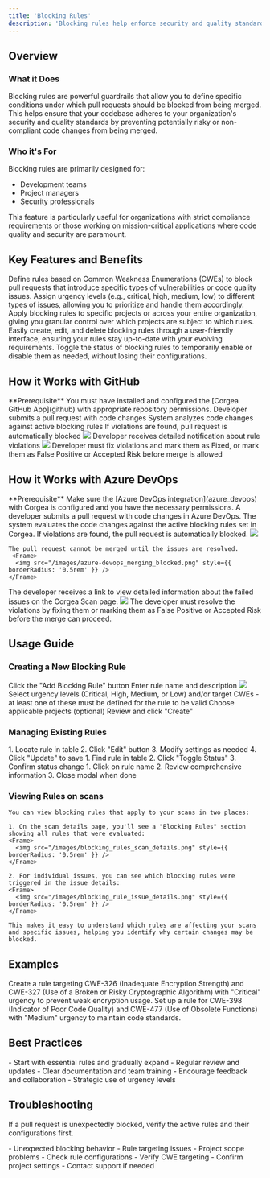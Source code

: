 ```yaml
---
title: 'Blocking Rules'
description: 'Blocking rules help enforce security and quality standards by preventing non-compliant code from being merged.'
---
```


## Overview

### What it Does

Blocking rules are powerful guardrails that allow you to define specific conditions under which pull requests should be blocked from being merged. This helps ensure that your codebase adheres to your organization's security and quality standards by preventing potentially risky or non-compliant code changes from being merged.

### Who it's For

Blocking rules are primarily designed for:
- Development teams
- Project managers 
- Security professionals

This feature is particularly useful for organizations with strict compliance requirements or those working on mission-critical applications where code quality and security are paramount.

## Key Features and Benefits

<AccordionGroup>
  <Accordion title="Enforce Coding Standards" icon="shield-check">
    Define rules based on Common Weakness Enumerations (CWEs) to block pull requests that introduce specific types of vulnerabilities or code quality issues.
  </Accordion>
  <Accordion title="Customize Urgency Levels" icon="signal">
    Assign urgency levels (e.g., critical, high, medium, low) to different types of issues, allowing you to prioritize and handle them accordingly.
  </Accordion>
  <Accordion title="Project-Specific Rules" icon="folder-tree">
    Apply blocking rules to specific projects or across your entire organization, giving you granular control over which projects are subject to which rules.
  </Accordion>
  <Accordion title="Rule Management" icon="gear">
    Easily create, edit, and delete blocking rules through a user-friendly interface, ensuring your rules stay up-to-date with your evolving requirements.
  </Accordion>
  <Accordion title="Rule Activation/Deactivation" icon="toggle-on">
    Toggle the status of blocking rules to temporarily enable or disable them as needed, without losing their configurations.
  </Accordion>
</AccordionGroup>

## How it Works with GitHub

<Info>
  **Prerequisite** You must have installed and configured the [Corgea GitHub App](github) with appropriate repository permissions.
</Info>

<Steps>
  <Step title="Pull Request Submission">
    Developer submits a pull request with code changes
  </Step>
  <Step title="Automated Analysis">
    System analyzes code changes against active blocking rules
  </Step>
  <Step title="Rule Validation">
    If violations are found, pull request is automatically blocked
    <Frame>
      <img src="/images/blocking_rules_pr_blocked.png" style={{ borderRadius: '0.5rem' }} />
    </Frame>
  </Step>
  <Step title="Developer Notification">
    Developer receives detailed notification about rule violations
    <Frame>
      <img src="/images/blocking_rules_pr_details.png" style={{ borderRadius: '0.5rem' }} />
    </Frame>
  </Step>
  <Step title="Resolution">
    Developer must fix violations and mark them as Fixed, or mark them as False Positive or Accepted Risk before merge is allowed
  </Step>
</Steps>

## How it Works with Azure DevOps

<Info>
  **Prerequisite** Make sure the [Azure DevOps integration](azure_devops) with Corgea is configured and you have the necessary permissions.
</Info>

<Steps>
  <Step title="Pull Request Submission">
    A developer submits a pull request with code changes in Azure DevOps.
  </Step>
  <Step title="Automated Analysis">
    The system evaluates the code changes against the active blocking rules set in Corgea.
  </Step>
  <Step title="Rule Validation">
    If violations are found, the pull request is automatically blocked.
    <Frame>
      <img src="/images/azure_blocking_rules_pr_blocked.png" style={{ borderRadius: '0.5rem' }} />
    </Frame>

    The pull request cannot be merged until the issues are resolved.
     <Frame>
      <img src="/images/azure-devops_merging_blocked.png" style={{ borderRadius: '0.5rem' }} />
    </Frame>
  </Step>
  <Step title="Developer Notification">
    The developer receives a link to view detailed information about the failed issues on the Corgea Scan page.
    <Frame>
      <img src="/images/azure_see_details_of_issues.png" style={{ borderRadius: '0.5rem' }} />
    </Frame>
  </Step>
  <Step title="Resolution">
    The developer must resolve the violations by fixing them or marking them as False Positive or Accepted Risk before the merge can proceed.
  </Step>
</Steps>



## Usage Guide

### Creating a New Blocking Rule

<Steps>
  <Step title="Initiate Creation">
    Click the "Add Blocking Rule" button
  </Step>
  <Step title="Basic Information">
    Enter rule name and description
    <Frame>
      <img src="/images/blocking_rule_create.png" style={{ borderRadius: '0.5rem' }} />
    </Frame>
  </Step>
  <Step title="Configure Settings">
    Select urgency levels (Critical, High, Medium, or Low) and/or target CWEs - at least one of these must be defined for the rule to be valid
  </Step>
  <Step title="Set Scope">
    Choose applicable projects (optional)
  </Step>
  <Step title="Save">
    Review and click "Create"
  </Step>
</Steps>

### Managing Existing Rules

<Tabs>
  <Tab title="Edit Rule">
    1. Locate rule in table
    2. Click "Edit" button
    3. Modify settings as needed
    4. Click "Update" to save
  </Tab>
  <Tab title="Toggle Status">
    1. Find rule in table
    2. Click "Toggle Status"
    3. Confirm status change
  </Tab>
  <Tab title="View Details">
    1. Click on rule name
    2. Review comprehensive information
    3. Close modal when done
  </Tab>
</Tabs>

### Viewing Rules on scans
    You can view blocking rules that apply to your scans in two places:

    1. On the scan details page, you'll see a "Blocking Rules" section showing all rules that were evaluated:
    <Frame>
      <img src="/images/blocking_rules_scan_details.png" style={{ borderRadius: '0.5rem' }} />
    </Frame>

    2. For individual issues, you can see which blocking rules were triggered in the issue details:
    <Frame>
      <img src="/images/blocking_rule_issue_details.png" style={{ borderRadius: '0.5rem' }} />
    </Frame>

    This makes it easy to understand which rules are affecting your scans and specific issues, helping you identify why certain changes may be blocked.

## Examples

<AccordionGroup>
  <Accordion title="Blocking Insecure Cryptography" icon="lock">
    Create a rule targeting CWE-326 (Inadequate Encryption Strength) and CWE-327 (Use of a Broken or Risky Cryptographic Algorithm) with "Critical" urgency to prevent weak encryption usage.
  </Accordion>
  <Accordion title="Enforcing Code Quality" icon="code">
    Set up a rule for CWE-398 (Indicator of Poor Code Quality) and CWE-477 (Use of Obsolete Functions) with "Medium" urgency to maintain code standards.
  </Accordion>
</AccordionGroup>

## Best Practices

<Card title="Implementation Tips" icon="lightbulb">
- Start with essential rules and gradually expand
- Regular review and updates
- Clear documentation and team training
- Encourage feedback and collaboration
- Strategic use of urgency levels
</Card>

## Troubleshooting

<Warning>If a pull request is unexpectedly blocked, verify the active rules and their configurations first.</Warning>

<AccordionGroup>
  <Accordion title="Common Issues" icon="bug">
    - Unexpected blocking behavior
    - Rule targeting issues
    - Project scope problems
  </Accordion>
  <Accordion title="Resolution Steps" icon="wrench">
    - Check rule configurations
    - Verify CWE targeting
    - Confirm project settings
    - Contact support if needed
  </Accordion>
</AccordionGroup>
